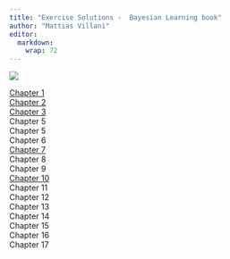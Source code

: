 ```yaml
---
title: "Exercise Solutions -  Bayesian Learning book"
author: "Mattias Villani"
editor: 
  markdown: 
    wrap: 72
---
```


![](figs/linocut_mountaintops.png)

[Chapter 1](/exercises/ch1solutions.qmd)<br> 
[Chapter 2](/exercises/ch2solutions.qmd)<br>
[Chapter 3](/exercises/ch3solutions.qmd)<br>
Chapter 5<br>
Chapter 5<br> Chapter 6<br>
[Chapter 7](/exercises/ch7solutions.qmd)<br> Chapter 8<br>
Chapter 9<br> [Chapter 10](/exercises/ch10solutions.qmd)<br>
Chapter 11<br> Chapter 12<br>
Chapter 13<br> Chapter 14<br>
Chapter 15<br> Chapter 16<br>
Chapter 17
